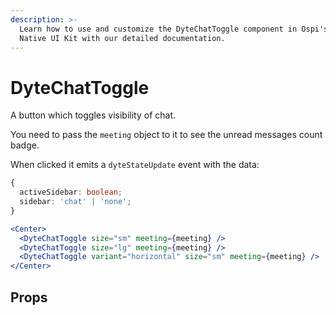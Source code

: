 ```yaml
---
description: >-
  Learn how to use and customize the DyteChatToggle component in Ospi's React
  Native UI Kit with our detailed documentation.
---
```


# DyteChatToggle

A button which toggles visibility of chat.

You need to pass the `meeting` object to it to see the unread messages count
badge.

When clicked it emits a `dyteStateUpdate` event with the data:

```ts
{
  activeSidebar: boolean;
  sidebar: 'chat' | 'none';
}
```

```jsx
<Center>
  <DyteChatToggle size="sm" meeting={meeting} />
  <DyteChatToggle size="lg" meeting={meeting} />
  <DyteChatToggle variant="horizontal" size="sm" meeting={meeting} />
</Center>
```

## Props

<PropsTable of="dyte-chat-toggle" />

<head>
  <title>React Native UI Kit DyteChatToggle</title>
</head>
